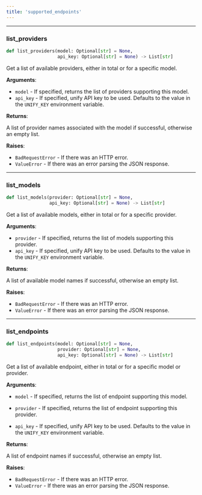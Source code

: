 ```yaml
---
title: 'supported_endpoints'
---
```


<a id="utils.supported_endpoints.list_providers"></a>

---

### list\_providers

```python
def list_providers(model: Optional[str] = None,
                   api_key: Optional[str] = None) -> List[str]
```

Get a list of available providers, either in total or for a specific model.

**Arguments**:

- `model` - If specified, returns the list of providers supporting this model.
- `api_key` - If specified, unify API key to be used. Defaults
  to the value in the `UNIFY_KEY` environment variable.
  

**Returns**:

  A list of provider names associated with the model if successful, otherwise an
  empty list.

**Raises**:

- `BadRequestError` - If there was an HTTP error.
- `ValueError` - If there was an error parsing the JSON response.

<a id="utils.supported_endpoints.list_models"></a>

---

### list\_models

```python
def list_models(provider: Optional[str] = None,
                api_key: Optional[str] = None) -> List[str]
```

Get a list of available models, either in total or for a specific provider.

**Arguments**:

- `provider` - If specified, returns the list of models supporting this provider.
- `api_key` - If specified, unify API key to be used. Defaults
  to the value in the `UNIFY_KEY` environment variable.
  

**Returns**:

  A list of available model names if successful, otherwise an empty list.

**Raises**:

- `BadRequestError` - If there was an HTTP error.
- `ValueError` - If there was an error parsing the JSON response.

<a id="utils.supported_endpoints.list_endpoints"></a>

---

### list\_endpoints

```python
def list_endpoints(model: Optional[str] = None,
                   provider: Optional[str] = None,
                   api_key: Optional[str] = None) -> List[str]
```

Get a list of available endpoint, either in total or for a specific model or
provider.

**Arguments**:

- `model` - If specified, returns the list of endpoint supporting this model.
- `provider` - If specified, returns the list of endpoint supporting this provider.
  
- `api_key` - If specified, unify API key to be used. Defaults to the value in the
  `UNIFY_KEY` environment variable.
  

**Returns**:

  A list of endpoint names if successful, otherwise an empty list.

**Raises**:

- `BadRequestError` - If there was an HTTP error.
- `ValueError` - If there was an error parsing the JSON response.

<a id="utils.router_deployment"></a>
